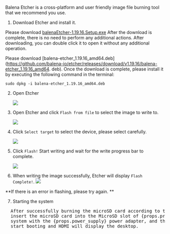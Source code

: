
Balena Etcher is a cross-platform and user friendly image file burning tool that we recommend you use.

1. Download Etcher and install it.

<Tabs queryString="Platform">
<TabItem value="Windows">

Please download [balenaEtcher-1.19.16.Setup.exe](https://github.com/balena-io/etcher/releases/download/v1.19.16/balenaEtcher-1.19.16.Setup.exe) After the download is complete, there is no need to perform any additional actions. After downloading, you can double click it to open it without any additional operation.

</TabItem>
<TabItem value="Linux">

Please download [balena-etcher_1.19.16_amd64.deb](https://github.com/balena-io/etcher/releases/download/v1.19.16/balena-etcher_1.19.16_amd64. deb). Once the download is complete, please install it by executing the following command in the terminal:

```
sudo dpkg -i balena-etcher_1.19.16_amd64.deb
```

</TabItem>
</Tabs>

2. Open Etcher

   <Image
     src="/img/common/etcher/#model#-step2.webp"
     model={props.model}
     fallback="rock5a"
   />

3. Open Etcher and click `Flash from file` to select the image to write to.

   <Image
     src="/img/common/etcher/#model#-step2.webp"
     model={props.model}
     fallback="rock5a"
   />

4. Click `Select target` to select the device, please select carefully.

   <Image
     src="/img/common/etcher/#model#-step3.webp"
     model={props.model}
     fallback="rock5a"
   />

5. Click `Flash!` Start writing and wait for the write progress bar to complete.

   <Image
     src="/img/common/etcher/#model#-step4.webp"
     model={props.model}
     fallback="rock5a"
   />

6. When writing the image successfully, Etcher will display `Flash Complete!`.
   <Image
     src="/img/common/etcher/#model#-step5.webp"
     model={props.model}
     fallback="rock5a"
   />

**If there is an error in flashing, please try again. **

7. Starting the system

<pre>
  After successfully burning the microSD card according to the above steps,
  insert the microSD card into the MicroSD slot of {props.product}, power on the
  system with the {props.power_supply} power adapter, and then the system will
  start booting and HDMI will display the desktop.
</pre>
